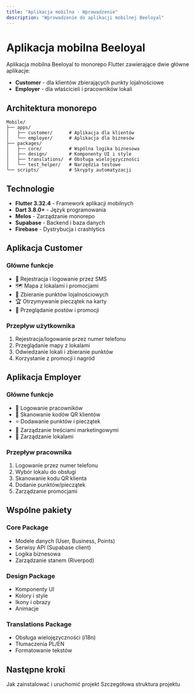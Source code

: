 ```yaml
---
title: "Aplikacja mobilna - Wprowadzenie"
description: "Wprowadzenie do aplikacji mobilnej Beeloyal"
---
```


# Aplikacja mobilna Beeloyal

Aplikacja mobilna Beeloyal to monorepo Flutter zawierające dwie główne aplikacje:
- **Customer** - dla klientów zbierających punkty lojalnościowe
- **Employer** - dla właścicieli i pracowników lokali

## Architektura monorepo

```
Mobile/
├── apps/
│   ├── customer/      # Aplikacja dla klientów
│   └── employer/      # Aplikacja dla biznesów
├── packages/
│   ├── core/          # Wspólna logika biznesowa
│   ├── design/        # Komponenty UI i style
│   ├── translations/  # Obsługa wielojęzyczności
│   └── test_helper/   # Narzędzia testowe
└── scripts/           # Skrypty automatyzacji
```

## Technologie

- **Flutter 3.32.4** - Framework aplikacji mobilnych
- **Dart 3.8.0+** - Język programowania
- **Melos** - Zarządzanie monorepo
- **Supabase** - Backend i baza danych
- **Firebase** - Dystrybucja i crashlytics

## Aplikacja Customer

### Główne funkcje
- 📱 Rejestracja i logowanie przez SMS
- 🗺️ Mapa z lokalami i promocjami
- 🎯 Zbieranie punktów lojalnościowych
- 🏆 Otrzymywanie pieczątek na karty
- 📰 Przeglądanie postów i promocji

### Przepływ użytkownika
1. Rejestracja/logowanie przez numer telefonu
2. Przeglądanie mapy z lokalami
3. Odwiedzanie lokali i zbieranie punktów
4. Korzystanie z promocji i nagród

## Aplikacja Employer

### Główne funkcje
- 👤 Logowanie pracowników
- 📱 Skanowanie kodów QR klientów
- ⭐ Dodawanie punktów i pieczątek
- 📝 Zarządzanie treściami marketingowymi
- 🏢 Zarządzanie lokalami

### Przepływ pracownika
1. Logowanie przez numer telefonu
2. Wybór lokalu do obsługi
3. Skanowanie kodu QR klienta
4. Dodanie punktów/pieczątek
5. Zarządzanie promocjami

## Wspólne pakiety

### Core Package
- Modele danych (User, Business, Points)
- Serwisy API (Supabase client)
- Logika biznesowa
- Zarządzanie stanem (Riverpod)

### Design Package
- Komponenty UI
- Kolory i style
- Ikony i obrazy
- Animacje

### Translations Package
- Obsługa wielojęzyczności (i18n)
- Tłumaczenia PL/EN
- Formatowanie tekstów

## Następne kroki

<CardGroup cols={2}>
  <Card
    title="Instalacja"
    icon="download"
    href="/mobile/instalacja"
  >
    Jak zainstalować i uruchomić projekt
  </Card>
  <Card
    title="Struktura"
    icon="folder-tree"
    href="/mobile/struktura"
  >
    Szczegółowa struktura projektu
  </Card>
</CardGroup>
